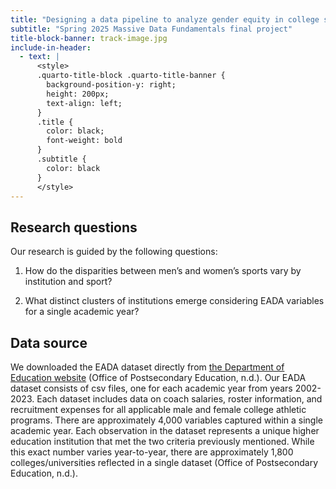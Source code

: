 ```yaml
---
title: "Designing a data pipeline to analyze gender equity in college sports"
subtitle: "Spring 2025 Massive Data Fundamentals final project"
title-block-banner: track-image.jpg
include-in-header:
  - text: |
      <style>
      .quarto-title-block .quarto-title-banner {
        background-position-y: right;
        height: 200px;
        text-align: left;
      }
      .title {
        color: black;
        font-weight: bold
      }
      .subtitle {
        color: black
      }
      </style>
---
```


## Research questions

Our research is guided by the following questions:

1) How do the disparities between men's and women's sports vary by institution and sport?

2) What distinct clusters of institutions emerge considering EADA variables for a single academic year?

## Data source

We downloaded the EADA dataset directly from [the Department of Education website](https://ope.ed.gov/athletics/#/datafile/list) (Office of Postsecondary Education, n.d.). Our EADA dataset consists of csv files, one for each academic year from years 2002-2023. Each dataset includes data on coach salaries, roster information, and recruitment expenses for all applicable male and female college athletic programs. There are approximately 4,000 variables captured within a single academic year. Each observation in the dataset represents a unique higher education institution that met the two criteria previously mentioned. While this exact number varies year-to-year, there are approximately 1,800 colleges/universities reflected in a single dataset (Office of Postsecondary Education, n.d.).